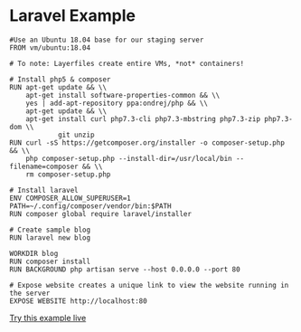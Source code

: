# Laravel Example

```Layerfile
#Use an Ubuntu 18.04 base for our staging server
FROM vm/ubuntu:18.04

# To note: Layerfiles create entire VMs, *not* containers!

# Install php5 & composer
RUN apt-get update && \\
    apt-get install software-properties-common && \\
    yes | add-apt-repository ppa:ondrej/php && \\
    apt-get update && \\
    apt-get install curl php7.3-cli php7.3-mbstring php7.3-zip php7.3-dom \\
            git unzip
RUN curl -sS https://getcomposer.org/installer -o composer-setup.php && \\
    php composer-setup.php --install-dir=/usr/local/bin --filename=composer && \\
    rm composer-setup.php

# Install laravel
ENV COMPOSER_ALLOW_SUPERUSER=1 PATH=~/.config/composer/vendor/bin:$PATH
RUN composer global require laravel/installer

# Create sample blog
RUN laravel new blog

WORKDIR blog
RUN composer install
RUN BACKGROUND php artisan serve --host 0.0.0.0 --port 80

# Expose website creates a unique link to view the website running in the server
EXPOSE WEBSITE http://localhost:80
```

[Try this example live](/sign-up)
